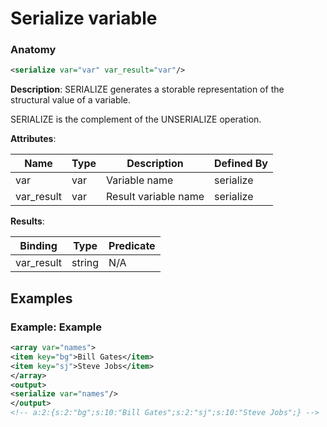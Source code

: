 # Serialize variable

### Anatomy

```xml
<serialize var="var" var_result="var"/>
```

 **Description**:
 SERIALIZE generates a storable representation of the structural value of a variable.

SERIALIZE is the complement of the UNSERIALIZE operation.

**Attributes**:

| Name | Type | Description | Defined By |
| ---- | ---- | ----------- | ---------- |
| var | var | Variable name | serialize |
| var_result | var | Result variable name | serialize |


**Results**:

| Binding | Type | Predicate |
| ------- | ---- | --------- |
| var_result | string | N/A |


## Examples

### Example: Example

```xml
<array var="names">
<item key="bg">Bill Gates</item>
<item key="sj">Steve Jobs</item>
</array>
<output>
<serialize var="names"/>
</output>
<!-- a:2:{s:2:"bg";s:10:"Bill Gates";s:2:"sj";s:10:"Steve Jobs";} -->
```

